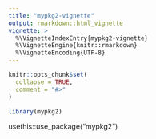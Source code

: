 ```yaml
---
title: "mypkg2-vignette"
output: rmarkdown::html_vignette
vignette: >
  %\VignetteIndexEntry{mypkg2-vignette}
  %\VignetteEngine{knitr::rmarkdown}
  %\VignetteEncoding{UTF-8}
---
```


```r
knitr::opts_chunk$set(
  collapse = TRUE,
  comment = "#>"
)
```

```r
library(mypkg2)
```

usethis::use_package("mypkg2")
